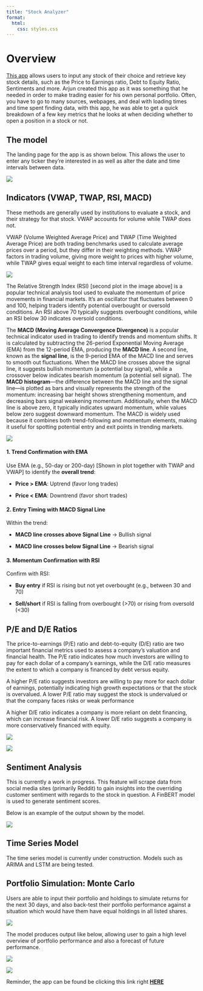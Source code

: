 ```yaml
---
title: "Stock Analyzer"
format:
  html:
    css: styles.css 
---
```


# Overview

[This app](https://analyze-stox.streamlit.app/) allows users to input any stock of their choice and retrieve key stock details, such as the Price to Earnings ratio, Debt to Equity Ratio, Sentiments and more. Arjun created this app as it was something that he needed in order to make trading easier for his own personal portfolio. Often, you have to go to many sources, webpages, and deal with loading times and time spent finding data, with this app, he was able to get a quick breakdown of a few key metrics that he looks at when deciding whether to open a position in a stock or not.

## The model

The landing page for the app is as shown below. This allows the user to enter any ticker they're interested in as well as alter the date and time intervals between data.

![](images/clipboard-859657529.png)

## Indicators (VWAP, TWAP, RSI, MACD)

These methods are generally used by institutions to evaluate a stock, and their strategy for that stock. VWAP accounts for volume while TWAP does not.

VWAP (Volume Weighted Average Price) and TWAP (Time Weighted Average Price) are both trading benchmarks used to calculate average prices over a period, but they differ in their weighting methods. VWAP factors in trading volume, giving more weight to prices with higher volume, while TWAP gives equal weight to each time interval regardless of volume. 

![](images/clipboard-2460655636.png)

The Relative Strength Index (RSI) \[second plot in the image above\] is a popular technical analysis tool used to evaluate the momentum of price movements in financial markets. It's an oscillator that fluctuates between 0 and 100, helping traders identify potential overbought or oversold conditions. An RSI above 70 typically suggests overbought conditions, while an RSI below 30 indicates oversold conditions.

The **MACD (Moving Average Convergence Divergence)** is a popular technical indicator used in trading to identify trends and momentum shifts. It is calculated by subtracting the 26-period Exponential Moving Average (EMA) from the 12-period EMA, producing the **MACD line**. A second line, known as the **signal line**, is the 9-period EMA of the MACD line and serves to smooth out fluctuations. When the MACD line crosses above the signal line, it suggests bullish momentum (a potential buy signal), while a crossover below indicates bearish momentum (a potential sell signal). The **MACD histogram**—the difference between the MACD line and the signal line—is plotted as bars and visually represents the strength of the momentum: increasing bar height shows strengthening momentum, and decreasing bars signal weakening momentum. Additionally, when the MACD line is above zero, it typically indicates upward momentum, while values below zero suggest downward momentum. The MACD is widely used because it combines both trend-following and momentum elements, making it useful for spotting potential entry and exit points in trending markets.

![](images/clipboard-8673093.png)

#### 1. **Trend Confirmation with EMA**

Use EMA (e.g., 50-day or 200-day) \[Shown in plot together with TWAP and VWAP\] to identify the **overall trend**:

-   **Price \> EMA**: Uptrend (favor long trades)

-   **Price \< EMA**: Downtrend (favor short trades)

#### 2. **Entry Timing with MACD Signal Line**

Within the trend:

-   **MACD line crosses above Signal Line** → Bullish signal

-   **MACD line crosses below Signal Line** → Bearish signal

#### 3. **Momentum Confirmation with RSI**

Confirm with RSI:

-   **Buy entry** if RSI is rising but not yet overbought (e.g., between 30 and 70)

-   **Sell/short** if RSI is falling from overbought (\>70) or rising from oversold (\<30)

## P/E and D/E Ratios

The price-to-earnings (P/E) ratio and debt-to-equity (D/E) ratio are two important financial metrics used to assess a company's valuation and financial health. The P/E ratio indicates how much investors are willing to pay for each dollar of a company's earnings, while the D/E ratio measures the extent to which a company is financed by debt versus equity. 

A higher P/E ratio suggests investors are willing to pay more for each dollar of earnings, potentially indicating high growth expectations or that the stock is overvalued. A lower P/E ratio may suggest the stock is undervalued or that the company faces risks or weak performance

A higher D/E ratio indicates a company is more reliant on debt financing, which can increase financial risk. A lower D/E ratio suggests a company is more conservatively financed with equity. 

![](images/Screenshot%202025-07-16%20105141.png)

![](images/Screenshot%202025-07-16%20105149.png)

## Sentiment Analysis

This is currently a work in progress. This feature will scrape data from social media sites (primarily Reddit) to gain insights into the overriding customer sentiment with regards to the stock in question. A FinBERT model is used to generate sentiment scores.

Below is an example of the output shown by the model.

![](images/clipboard-3755646373.png)

## Time Series Model

The time series model is currently under construction. Models such as ARIMA and LSTM are being tested.

## Portfolio Simulation: Monte Carlo

Users are able to input their portfolio and holdings to simulate returns for the next 30 days, and also back-test their portfolio performance against a situation which would have them have equal holdings in all listed shares.

![](images/clipboard-1239069955.png)

The model produces output like below, allowing user to gain a high level overview of portfolio performance and also a forecast of future performance.

![](images/clipboard-182223949.png)

![](images/clipboard-1753067842.png)

Reminder, the app can be found be clicking this link right [**HERE**](https://analyze-stox.streamlit.app/)
